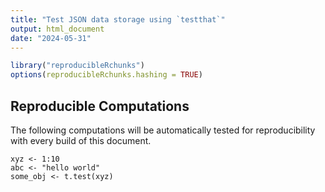 ```yaml
---
title: "Test JSON data storage using `testthat`"
output: html_document
date: "2024-05-31"
---
```


```r
library("reproducibleRchunks")
options(reproducibleRchunks.hashing = TRUE)
```

## Reproducible Computations

The following computations will be automatically tested for reproducibility with every build of this document.

```reproducibleR
xyz <- 1:10
abc <- "hello world"
some_obj <- t.test(xyz)
```
